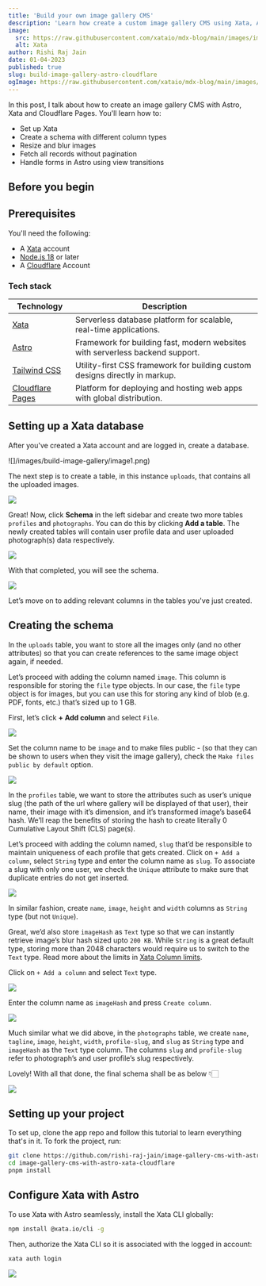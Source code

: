 ```yaml
---
title: 'Build your own image gallery CMS'
description: 'Learn how create a custom image gallery CMS using Xata, Astro, and Cloudflare Pages .'
image:
  src: https://raw.githubusercontent.com/xataio/mdx-blog/main/images/image-gallery-cloudflare/gallery-cms-astro-cloudflare.png
  alt: Xata
author: Rishi Raj Jain
date: 01-04-2023
published: true
slug: build-image-gallery-astro-cloudflare
ogImage: https://raw.githubusercontent.com/xataio/mdx-blog/main/images/image-gallery-cloudflare/gallery-cms-astro-cloudflare.png
---
```


In this post, I talk about how to create an image gallery CMS with Astro, Xata and Cloudflare Pages. You'll learn how to:

- Set up Xata
- Create a schema with different column types
- Resize and blur images
- Fetch all records without pagination
- Handle forms in Astro using view transitions

## Before you begin

## Prerequisites

You'll need the following:

- A [Xata](https://app.xata.io/signin) account
- [Node.js 18](https://nodejs.org/en/download) or later
- A [Cloudflare](https://workers.cloudflare.com/) Account

### Tech stack

| Technology                                          | Description                                                                   |
| --------------------------------------------------- | ----------------------------------------------------------------------------- |
| [Xata](https://xata.io)                             | Serverless database platform for scalable, real-time applications.            |
| [Astro](https://astro.build)                        | Framework for building fast, modern websites with serverless backend support. |
| [Tailwind CSS](https://tailwindcss.com/)            | Utility-first CSS framework for building custom designs directly in markup.   |
| [Cloudflare Pages](https://workers.cloudflare.com/) | Platform for deploying and hosting web apps with global distribution.         |

## Setting up a Xata database

After you've created a Xata account and are logged in, create a database.

![]/images/build-image-gallery/image1.png)

The next step is to create a table, in this instance `uploads`, that contains all the uploaded images.

![](/images/build-image-gallery/image2.png)

Great! Now, click **Schema** in the left sidebar and create two more tables `profiles` and `photographs`. You can do this by clicking **Add a table**. The newly created tables will contain user profile data and user uploaded photograph(s) data respectively.

![](/images/build-image-gallery/image3.png)

With that completed, you will see the schema.

![](/images/build-image-gallery/image4.png)

Let’s move on to adding relevant columns in the tables you've just created.

## Creating the schema

In the `uploads` table, you want to store all the images only (and no other attributes) so that you can create references to the same image object again, if needed.

Let’s proceed with adding the column named `image`. This column is responsible for storing the `file` type objects. In our case, the `file` type object is for images, but you can use this for storing any kind of blob (e.g. PDF, fonts, etc.) that’s sized up to 1 GB.

First, let’s click **+ Add column** and select `File`.

![](/images/build-image-gallery/image5.png)

Set the column name to be `image` and to make files public - (so that they can be shown to users when they visit the image gallery), check the `Make files public by default` option.

![](/images/build-image-gallery/image6.png)

In the `profiles` table, we want to store the attributes such as user’s unique slug (the path of the url where gallery will be displayed of that user), their name, their image with it’s dimension, and it’s transformed image’s base64 hash. We’ll reap the benefits of storing the hash to create literally 0 Cumulative Layout Shift (CLS) page(s).

Let’s proceed with adding the column named, `slug` that’d be responsible to maintain uniqueness of each profile that gets created. Click on `+ Add a column`, select `String` type and enter the column name as `slug`. To associate a slug with only one user, we check the `Unique` attribute to make sure that duplicate entries do not get inserted.

![](/images/build-image-gallery/image7.png)

In similar fashion, create `name`, `image`, `height` and `width` columns as `String` type (but not `Unique`).

Great, we’d also store `imageHash` as `Text` type so that we can instantly retrieve image’s blur hash sized upto `200 KB`. While `String` is a great default type, storing more than 2048 characters would require us to switch to the `Text` type. Read more about the limits in [Xata Column limits](https://xata.io/docs/rest-api/limits#column-limits).

Click on `+ Add a column` and select `Text` type.

![](/images/build-image-gallery/image8.png)

Enter the column name as `imageHash` and press `Create column`.

![](/images/build-image-gallery/image9.png)

Much similar what we did above, in the `photographs` table, we create `name`, `tagline`, `image`, `height`, `width`, `profile-slug`, and `slug` as `String` type and `imageHash` as the `Text` type column. The columns `slug` and `profile-slug` refer to photograph’s and user profile’s slug respectively.

Lovely! With all that done, the final schema shall be as below 👇🏻

![](/images/build-image-gallery/image10.png)

## Setting up your project

To set up, clone the app repo and follow this tutorial to learn everything that's in it. To fork the project, run:

```bash
git clone https://github.com/rishi-raj-jain/image-gallery-cms-with-astro-xata-cloudflare
cd image-gallery-cms-with-astro-xata-cloudflare
pnpm install
```

## Configure Xata with Astro

To use Xata with Astro seamlessly, install the Xata CLI globally:

```bash
npm install @xata.io/cli -g
```

Then, authorize the Xata CLI so it is associated with the logged in account:

```bash
xata auth login
```

![](/images/build-image-gallery/image11.png)
